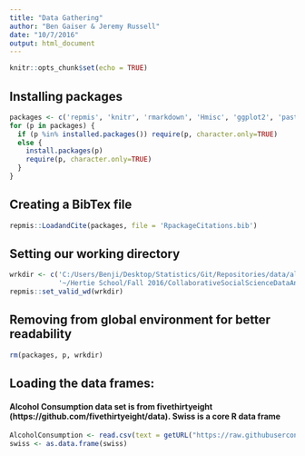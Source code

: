 ```yaml
---
title: "Data Gathering"
author: "Ben Gaiser & Jeremy Russell"
date: "10/7/2016"
output: html_document
---
```


```r
knitr::opts_chunk$set(echo = TRUE)
```

## Installing packages

```r
packages <- c('repmis', 'knitr', 'rmarkdown', 'Hmisc', 'ggplot2', 'pastecs', 'RCurl')
for (p in packages) {
  if (p %in% installed.packages()) require(p, character.only=TRUE) 
  else {
    install.packages(p)
    require(p, character.only=TRUE)
  }
}
```

## Creating a BibTex file

```r
repmis::LoadandCite(packages, file = 'RpackageCitations.bib')
```

## Setting our working directory

```r
wrkdir <- c('C:/Users/Benji/Desktop/Statistics/Git/Repositories/data/alcohol-consumption', 
            '~/Hertie School/Fall 2016/CollaborativeSocialScienceDataAnalysis/CSSR')
repmis::set_valid_wd(wrkdir)
```

## Removing from global environment for better readability

```r
rm(packages, p, wrkdir)
```

## Loading the data frames:
#### Alcohol Consumption data set is from fivethirtyeight (https://github.com/fivethirtyeight/data). Swiss is a core R data frame

```r
AlcoholConsumption <- read.csv(text = getURL("https://raw.githubusercontent.com/fivethirtyeight/data/master/alcohol-consumption/drinks.csv"))
swiss <- as.data.frame(swiss)
```